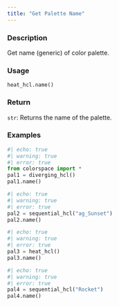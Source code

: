 ```yaml
---
title: "Get Palette Name"
---
```


### Description

Get name (generic) of color palette.

### Usage

<pre><code class='language-python'>heat_hcl.name()</code></pre>

### Return

<code>str</code>: Returns the name of the palette.

### Examples

```python
#| echo: true
#| warning: true
#| error: true
from colorspace import *
pal1 = diverging_hcl()
pal1.name()
```

```python
#| echo: true
#| warning: true
#| error: true
pal2 = sequential_hcl("ag_Sunset")
pal2.name()
```

```python
#| echo: true
#| warning: true
#| error: true
pal3 = heat_hcl()
pal3.name()
```

```python
#| echo: true
#| warning: true
#| error: true
pal4 = sequential_hcl("Rocket")
pal4.name()
```



